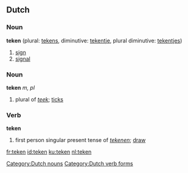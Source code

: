 ==Dutch==
===Noun===
'''teken''' {{n}} (plural: [[tekens]], diminutive: [[tekentje]], plural diminutive: [[tekentjes]])
# [[sign]]
# [[signal]]
===Noun===
'''teken''' ''m, pl''
# plural of ''[[teek]]''; [[ticks]]
===Verb===
'''teken'''
# first person singular present tense of ''[[tekenen]]''; [[draw]]

[[Category:Dutch nouns]]
[[Category:Dutch verb forms]]

[[fr:teken]]
[[id:teken]]
[[ku:teken]]
[[nl:teken]]